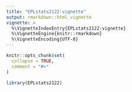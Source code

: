 ```yaml
---
title: "EPLstats2122-vignette"
output: rmarkdown::html_vignette
vignette: >
  %\VignetteIndexEntry{EPLstats2122-vignette}
  %\VignetteEngine{knitr::rmarkdown}
  %\VignetteEncoding{UTF-8}
---
```


```r
knitr::opts_chunk$set(
  collapse = TRUE,
  comment = "#>"
)
```

```r
library(EPLstats2122)
```
